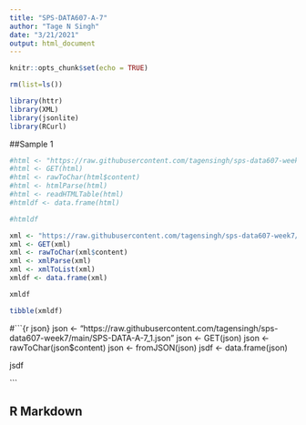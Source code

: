 ```yaml
---
title: "SPS-DATA607-A-7"
author: "Tage N Singh"
date: "3/21/2021"
output: html_document
---
```


```r
knitr::opts_chunk$set(echo = TRUE)

rm(list=ls())

library(httr)
library(XML)
library(jsonlite)
library(RCurl)

```

##Sample 1

```r

#html <- "https://raw.githubusercontent.com/tagensingh/sps-data607-week7/main/SPS-DATA-A-7_1.html"
#html <- GET(html)
#html <- rawToChar(html$content)
#html <- htmlParse(html)
#html <- readHTMLTable(html)
#htmldf <- data.frame(html)

#htmldf

```

#######

```r

xml <- "https://raw.githubusercontent.com/tagensingh/sps-data607-week7/main/test3.xml"
xml <- GET(xml)
xml <- rawToChar(xml$content)
xml <- xmlParse(xml)
xml <- xmlToList(xml)
xmldf <- data.frame(xml)

xmldf

tibble(xmldf)

```


#```{r json}
json <- "https://raw.githubusercontent.com/tagensingh/sps-data607-week7/main/SPS-DATA-A-7_1.json"
json <- GET(json)
json <- rawToChar(json$content)
json <- fromJSON(json)
jsdf <- data.frame(json)

jsdf

```



## R Markdown
